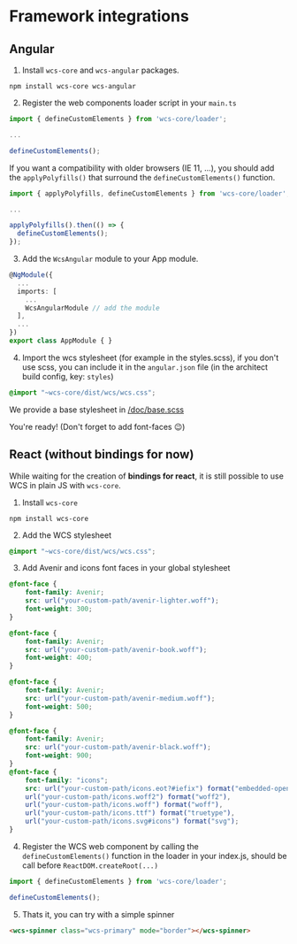 <Meta title="Documentation/Framework integrations"/>

# Framework integrations

## Angular

1. Install `wcs-core` and `wcs-angular` packages.

```
npm install wcs-core wcs-angular
```

2. Register the web components loader script in your `main.ts`

```typescript
import { defineCustomElements } from 'wcs-core/loader';

...

defineCustomElements();
```

If you want a compatibility with older browsers (IE 11, ...), you should add the `applyPolyfills()` that surround the
`defineCustomElements()` function.

```typescript
import { applyPolyfills, defineCustomElements } from 'wcs-core/loader';

...

applyPolyfills().then(() => {
  defineCustomElements();
});
```

3. Add the `WcsAngular` module to your App module.

```typescript
@NgModule({
  ...
  imports: [
    ...
    WcsAngularModule // add the module
  ],
  ...
})
export class AppModule { }
```

4. Import the wcs stylesheet (for example in the styles.scss), if you don't use scss, you can include it in the `angular.json` file (in the architect build config, key: `styles`)

```scss
@import "~wcs-core/dist/wcs/wcs.css";
```

We provide a base stylesheet in [/doc/base.scss](./doc/base.scss)

You're ready! (Don't forget to add font-faces 😉)

## React (without bindings for now)

While waiting for the creation of **bindings for react**, it is still possible to use WCS in plain JS with `wcs-core`.

1. Install `wcs-core`
```
npm install wcs-core
```

2. Add the WCS stylesheet
```scss
@import "~wcs-core/dist/wcs/wcs.css";
```


3. Add Avenir and icons font faces in your global stylesheet
```css
@font-face {
    font-family: Avenir;
    src: url("your-custom-path/avenir-lighter.woff");
    font-weight: 300;
}

@font-face {
    font-family: Avenir;
    src: url("your-custom-path/avenir-book.woff");
    font-weight: 400;
}

@font-face {
    font-family: Avenir;
    src: url("your-custom-path/avenir-medium.woff");
    font-weight: 500;
}

@font-face {
    font-family: Avenir;
    src: url("your-custom-path/avenir-black.woff");
    font-weight: 900;
}
@font-face {
    font-family: "icons";
    src: url("your-custom-path/icons.eot?#iefix") format("embedded-opentype"),
    url("your-custom-path/icons.woff2") format("woff2"),
    url("your-custom-path/icons.woff") format("woff"),
    url("your-custom-path/icons.ttf") format("truetype"),
    url("your-custom-path/icons.svg#icons") format("svg");
}
```

4. Register the WCS web component by calling the `defineCustomElements()` function in the loader in your index.js, should be call before `ReactDOM.createRoot(...)`
```js
import { defineCustomElements } from 'wcs-core/loader';

defineCustomElements();
```

5. Thats it, you can try with a simple spinner
```html
<wcs-spinner class="wcs-primary" mode="border"></wcs-spinner>
```
